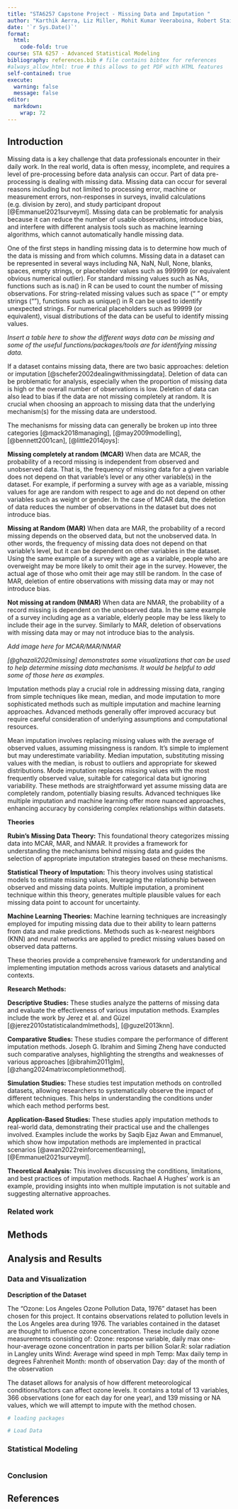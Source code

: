 ```yaml
---
title: "STA6257 Capstone Project - Missing Data and Imputation "
author: "Karthik Aerra, Liz Miller, Mohit Kumar Veeraboina, Robert Stairs"
date: '`r Sys.Date()`'
format:
  html:
    code-fold: true
course: STA 6257 - Advanced Statistical Modeling
bibliography: references.bib # file contains bibtex for references
#always_allow_html: true # this allows to get PDF with HTML features
self-contained: true
execute: 
  warning: false
  message: false
editor: 
  markdown: 
    wrap: 72
---
```


## Introduction

Missing data is a key challenge that data professionals encounter in their daily work. In the real world, data is often messy, incomplete, and requires a level of pre-processing before data analysis can occur. Part of data pre-processing is dealing with missing data. Missing data can occur for several reasons including but not limited to processing error, machine or measurement errors, non-responses in surveys, invalid calculations (e.g. division by zero), and study participant dropout [@Emmanuel2021surveyml]. Missing data can be problematic for analysis because it can reduce the number of usable observations, introduce bias, and interfere with different analysis tools such as machine learning algorithms, which cannot automatically handle missing data.

One of the first steps in handling missing data is to determine how much of the data is missing and from which columns. Missing data in a dataset can be represented in several ways including NA, NaN, Null, None, blanks, spaces, empty strings, or placeholder values such as 999999 (or equivalent obvious numerical outlier). For standard missing values such as NAs, functions such as is.na() in R can be used to count the number of missing observations. For string-related missing values such as space (“ ” or empty strings (“”), functions such as unique() in R can be used to identify unexpected strings. For numerical placeholders such as 99999 (or equivalent), visual distributions of the data can be useful to identify missing values.

*Insert a table here to show the different ways data can be missing and some of the useful functions/packages/tools are for identifying missing data.*

If a dataset contains missing data, there are two basic approaches: deletion or imputation [@schefer2002dealingwithmissingdata]. Deletion of data can be problematic for analysis, especially when the proportion of missing data is high or the overall number of observations is low. Deletion of data can also lead to bias if the data are not missing completely at random. It is crucial when choosing an approach to missing data that the underlying mechanism(s) for the missing data are understood. 

The mechanisms for missing data can generally be broken up into three categories [@mack2018managing], [@may2009modelling], [@bennett2001can], [@little2014joys]:

**Missing completely at random (MCAR)**
When data are MCAR, the probability of a record missing is independent from observed and unobserved data. That is, the frequency of missing data for a given variable does not depend on that variable’s level or any other variable(s) in the dataset. For example, if performing a survey with age as a variable, missing values for age are random with respect to age and do not depend on other variables such as weight or gender. In the case of MCAR data, the deletion of data reduces the number of observations in the dataset but does not introduce bias.

**Missing at Random (MAR)**
When data are MAR, the probability of a record missing depends on the observed data, but not the unobserved data. In other words, the frequency of missing data does not depend on that variable’s level, but it can be dependent on other variables in the dataset. Using the same example of a survey with age as a variable, people who are overweight may be more likely to omit their age in the survey. However, the actual age of those who omit their age may still be random. In the case of MAR, deletion of entire observations with missing data may or may not introduce bias.

**Not missing at random (NMAR)**
When data are NMAR, the probability of a record missing is dependent on the unobserved data. In the same example of a survey including age as a variable, elderly people may be less likely to include their age in the survey. Similarly to MAR, deletion of observations with missing data may or may not introduce bias to the analysis.

*Add image here for MCAR/MAR/NMAR*

*[@ghazali2020missing] demonstrates some visualizations that can be used to help determine missing data mechanisms. It would be helpful to add some of those here as examples.*

Imputation methods play a crucial role in addressing missing data, ranging from simple techniques like mean, median, and mode imputation to more sophisticated methods such as multiple imputation and machine learning approaches. Advanced methods generally offer improved accuracy but require careful consideration of underlying assumptions and computational resources.

Mean imputation involves replacing missing values with the average of observed values, assuming missingness is random. It's simple to implement but may underestimate variability. Median imputation, substituting missing values with the median, is robust to outliers and appropriate for skewed distributions. Mode imputation replaces missing values with the most frequently observed value, suitable for categorical data but ignoring variability. These methods are straightforward yet assume missing data are completely random, potentially biasing results. Advanced techniques like multiple imputation and machine learning offer more nuanced approaches, enhancing accuracy by considering complex relationships within datasets.

**Theories**

**Rubin's Missing Data Theory:** 
This foundational theory categorizes missing data into MCAR, MAR, and NMAR. It provides a framework for understanding the mechanisms behind missing data and guides the selection of appropriate imputation strategies based on these mechanisms. 

**Statistical Theory of Imputation:**
This theory involves using statistical models to estimate missing values, leveraging the relationship between observed and missing data points. Multiple imputation, a prominent technique within this theory, generates multiple plausible values for each missing data point to account for uncertainty. 

**Machine Learning Theories:**
Machine learning techniques are increasingly employed for imputing missing data due to their ability to learn patterns from data and make predictions. Methods such as k-nearest neighbors (KNN) and neural networks are applied to predict missing values based on observed data patterns.

These theories provide a comprehensive framework for understanding and implementing imputation methods across various datasets and analytical contexts.

**Research Methods:**

**Descriptive Studies:** These studies analyze the patterns of missing data and evaluate the effectiveness of various imputation methods. Examples include the work by Jerez et al. and Güzel [@jerez2010statisticalandmlmethods], [@guzel2013knn].

**Comparative Studies:** These studies compare the performance of different imputation methods. Joseph G. Ibrahim and Siming Zheng have conducted such comparative analyses, highlighting the strengths and weaknesses of various approaches [@ibrahim2011glm], [@zhang2024matrixcompletionmethod].

**Simulation Studies:** These studies test imputation methods on controlled datasets, allowing researchers to systematically observe the impact of different techniques. This helps in understanding the conditions under which each method performs best.

**Application-Based Studies:** These studies apply imputation methods to real-world data, demonstrating their practical use and the challenges involved. Examples include the works by Saqib Ejaz Awan and Emmanuel, which show how imputation methods are implemented in practical scenarios [@awan2022reinforcementlearning], [@Emmanuel2021surveyml].

**Theoretical Analysis:** This involves discussing the conditions, limitations, and best practices of imputation methods. Rachael A Hughes' work is an example, providing insights into when multiple imputation is not suitable and suggesting alternative approaches.


### Related work



## Methods



## Analysis and Results

### Data and Visualization

**Description of the Dataset**

The “Ozone: Los Angeles Ozone Pollution Data, 1976” dataset has been chosen for this project. It contains observations related to pollution levels in the Los Angeles area during 1976. The variables contained in the dataset are thought to influence ozone concentration. These include daily ozone measurements consisting of: 
Ozone: response variable, daily max one-hour-average ozone concentration in parts per billion
Solar.R: solar radiation in Langley units
Wind: Average wind speed in mph
Temp: Max daily temp in degrees Fahrenheit
Month: month of observation
Day: day of the month of the observation

The dataset allows for analysis of how different meteorological conditions/factors can affect ozone levels. It contains a total of 13 variables, 366 observations (one for each day for one year), and 139 missing or NA values, which we will attempt to impute with the method chosen.



```r
# loading packages 

```

```r
# Load Data

```

### Statistical Modeling

```r

```

### Conclusion

## References
